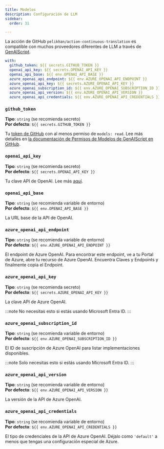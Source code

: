 ```yaml
---
title: Modelos
description: Configuración de LLM
sidebar:
  order: 31

---
```


La acción de GitHub `pelikhan/action-continuous-translation` es compatible con muchos proveedores diferentes de LLM a través de [GenAIScript](https://microsoft.github.io/genaiscript/configuration/).

```yaml
with:
  github_token: ${{ secrets.GITHUB_TOKEN }}
  openai_api_key: ${{ secrets.OPENAI_API_KEY }}
  openai_api_base: ${{ env.OPENAI_API_BASE }}
  azure_openai_api_endpoint: ${{ env.AZURE_OPENAI_API_ENDPOINT }}
  azure_openai_api_key: ${{ secrets.AZURE_OPENAI_API_KEY }}
  azure_openai_subscription_id: ${{ env.AZURE_OPENAI_SUBSCRIPTION_ID }}
  azure_openai_api_version: ${{ env.AZURE_OPENAI_API_VERSION }}
  azure_openai_api_credentials: ${{ env.AZURE_OPENAI_API_CREDENTIALS }}
```

### `github_token`

**Tipo**: `string` (se recomienda secreto)\
**Por defecto**: `${{ secrets.GITHUB_TOKEN }}`

Tu [token de GitHub](https://github.com/settings/tokens) con al menos permiso de `models: read`.
Lee más detalles en [la documentación de Permisos de Modelos de GenAIScript en GitHub](https://microsoft.github.io/genaiscript/reference/github-actions/#github-models-permissions).

### `openai_api_key`

**Tipo**: `string` (se recomienda secreto)\
**Por defecto**: `${{ secrets.OPENAI_API_KEY }}`

Tu clave API de OpenAI. Lee más [aquí](https://help.openai.com/en/articles/4936850-where-do-i-find-my-openai-api-key).

### `openai_api_base`

**Tipo**: `string` (se recomienda variable de entorno)\
**Por defecto**: `${{ env.OPENAI_API_BASE }}`

La URL base de la API de OpenAI.

### `azure_openai_api_endpoint`

**Tipo**: `string` (se recomienda variable de entorno)\
**Por defecto**: `${{ env.AZURE_OPENAI_API_ENDPOINT }}`

El endpoint de Azure OpenAI. Para encontrar este endpoint, ve a tu Portal de Azure, abre tu recurso de Azure OpenAI.
Encuentra Claves y Endpoints y finalmente copia el Endpoint.

### `azure_openai_api_key`

**Tipo**: `string` (se recomienda secreto)\
**Por defecto**: `${{ secrets.AZURE_OPENAI_API_KEY }}`

La clave API de Azure OpenAI.

:::note
No necesitas esto si estás usando Microsoft Entra ID.
:::

### `azure_openai_subscription_id`

**Tipo**: `string` (se recomienda variable de entorno)\
**Por defecto**: `${{ env.AZURE_OPENAI_SUBSCRIPTION_ID }}`

El ID de suscripción de Azure OpenAI para listar implementaciones disponibles.

:::note
Solo necesitas esto si estás usando Microsoft Entra ID.
:::

### `azure_openai_api_version`

**Tipo**: `string` (se recomienda variable de entorno)\
**Por defecto**: `${{ env.AZURE_OPENAI_API_VERSION }}`

La versión de la API de Azure OpenAI.

### `azure_openai_api_credentials`

**Tipo**: `string` (se recomienda variable de entorno)\
**Por defecto**: `${{ env.AZURE_OPENAI_API_CREDENTIALS }}`

El tipo de credenciales de la API de Azure OpenAI. Déjalo como `'default'` a menos que tengas una configuración especial de Azure.
